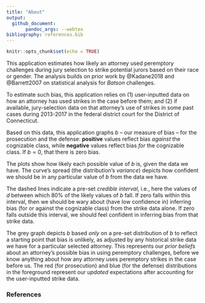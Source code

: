 ```yaml
---
title: "About"
output: 
  github_document:
       pandoc_args: --webtex
bibliography: references.bib
---
```


```r
knitr::opts_chunk$set(echo = TRUE)
```

This application estimates how likely an attorney used peremptory challenges during jury selection to strike potential jurors based on their race or gender. The analysis builds on prior work by @Kadane2018 and @Barrett2007 on statistical analysis for _Batson_ challenges. 

To estimate such bias, this application relies on (1) user-inputted data on how an attorney has used strikes in the case before them; and (2) if available, jury-selection data on that attorney's use of strikes in some past cases during 2013-2017 in the federal district court for the District of Connecticut.

Based on this data, this application graphs $b$ -- our measure of bias -- for the prosecution and the defense: **positive** values reflect bias _against_ the cognizable class, while **negative** values reflect bias _for_ the cognizable class. If $b = 0$, that there is zero bias. 

The plots show how likely each possible value of $b$ is, given the data we have. The curve's spread (the distribution's *variance*) depicts how confident we should be in any particular value of $b$ from the data we have. 

The dashed lines indicate a pre-set _credible interval_, i.e., here the values of $d$ between which 80% of the likely values of $b$ fall. If zero falls within this interval, then we should be wary about (have low confidence in) inferring bias (for or against the cognizable class) from the strike data alone. If zero falls outside this interval, we should feel confident in inferring bias from that strike data.

The grey graph depicts $b$ based _only_ on a pre-set distribution of $b$ to reflect a starting point that bias is unlikely, as adjusted by any historical strike data we have for a particular selected attorney. This represents our *prior beliefs* about an attorney's possible bias in using peremptory challenges, before we know anything about how any attorney uses peremptory strikes in the case before us. The red (for prosecution) and blue (for the defense) distributions in the foreground represent our _updated_ expectations after accounting for the user-inputted strike data.

### References